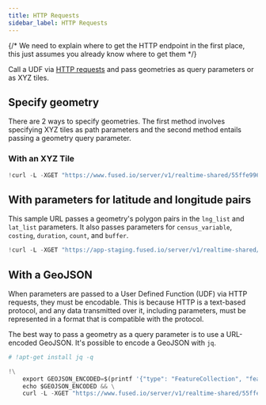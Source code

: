 ```yaml
---
title: HTTP Requests
sidebar_label: HTTP Requests
---
```


{/* We need to explain where to get the HTTP endpoint in the first place, this just assumes you already know where to get them */}

Call a UDF via [HTTP requests](/core-concepts/run-udfs/run-small-udfs/#http-requests) and pass geometries as query parameters or as XYZ tiles.

## Specify geometry

There are 2 ways to specify geometries. The first method involves specifying XYZ tiles as path parameters and the second method entails passing a geometry query parameter.

### With an XYZ Tile

```python showLineNumbers
!curl -L -XGET "https://www.fused.io/server/v1/realtime-shared/55ffe996fc2bd635cde3beda7e2632005e228798a1ef333297240b86af7d12a4/run/tiles/16/11242/26162?dtype_out_vector=csv"
```

## With parameters for latitude and longitude pairs

This sample URL passes a geometry's polygon pairs in the `lng_list` and `lat_list`
parameters. It also passes parameters for `census_variable`, `costing`, `duration`,
`count`, and `buffer`.

```python showLineNumbers
!curl -L -XGET "https://app-staging.fused.io/server/v1/realtime-shared/efff19cb8e3e12d0df1f307c0198384c746b961635d404eb1302cf15ad031485/run/file?dtype_out_vector=csv&census_variable=median household income&lng_list=-74.01, -74.010901, -74.000008, -73.98255, -73.9830327, -73.99468, -73.9905&lat_list=40.71021, 40.714353, 40.728349, 40.731949, 40.7150147, 40.7252, 40.730013&costing=auto&duration=20&count=TRUE&buffer=5"
```

## With a GeoJSON

When parameters are passed to a User Defined Function (UDF) via HTTP requests, they must be encodable. This is because HTTP is a text-based protocol, and any data transmitted over it, including parameters, must be represented in a format that is compatible with the protocol.

The best way to pass a geometry as a query parameter is to use a URL-encoded GeoJSON. It's possible to encode a GeoJSON with `jq`.

```python showLineNumbers
# !apt-get install jq -q
```

```python showLineNumbers
!\
    export GEOJSON_ENCODED=$(printf '{"type": "FeatureCollection", "features": [{"id": "0", "type": "Feature", "properties": {"x": 11243, "y": 26163, "z": 16}, "geometry": {"type": "Polygon", "coordinates": [[[-118.23486328125, 34.075412438417395], [-118.23486328125, 34.070862323766306], [-118.2403564453125, 34.070862323766306], [-118.2403564453125, 34.075412438417395], [-118.23486328125, 34.075412438417395]]]}}]}' | jq --slurp --raw-input --raw-output @uri) && \
    echo $GEOJSON_ENCODED && \
    curl -L -XGET "https://www.fused.io/server/v1/realtime-shared/55ffe996fc2bd635cde3beda7e2632005e228798a1ef333297240b86af7d12a4/run/file?dtype_out_vector=geojson&bbox=${GEOJSON_ENCODED}"
```
